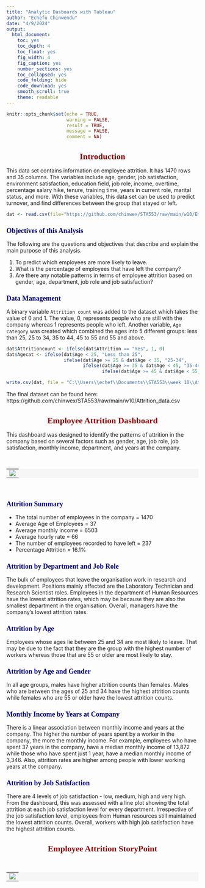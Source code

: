 ---
title: "Analytic Dasboards with Tableau"
author: "Echefu Chinwendu"
date: "4/9/2024"
output: 
  html_document: 
    toc: yes
    toc_depth: 4
    toc_float: yes
    fig_width: 4
    fig_caption: yes
    number_sections: yes
    toc_collapsed: yes
    code_folding: hide
    code_download: yes
    smooth_scroll: true
    theme: readable
---
      
<style type="text/css">
div#TOC li {
    list-style:none;
    background-image:none;
    background-repeat:none;
    background-position:0;
}
h1.title {
  font-size: 24px;
  color: DarkRed;
  text-align: center;
}
h4.author { 
  /* Header 4 - and the author and data headers use this too  */
  font-size: 18px;
  font-family: "Times New Roman", Times, serif;
  color: DarkRed;
  text-align: center;
}
h4.date { 
  /* Header 4 - and the author and data headers use this too  */
  font-size: 18px;
  font-family: "Times New Roman", Times, serif;
  color: DarkBlue;
  text-align: center;
}
h1 { 
    /* Header 3 - and the author and data headers use this too  */
    font-size: 22px;
    font-family: "Times New Roman", Times, serif;
    color: darkred;
    text-align: center;
}
h2 { 
    /* Header 3 - and the author and data headers use this too  */
    font-size: 18px;
    font-family: "Times New Roman", Times, serif;
    color: navy;
    text-align: left;
}
h3 { 
    /* Header 3 - and the author and data headers use this too  */
    font-size: 15px;
    font-family: "Times New Roman", Times, serif;
    color: darkred;
    font-face: bold;
    text-align: left;
}
h4 { 
    /* Header 4 - and the author and data headers use this too  */
    font-size: 18px;
    font-family: "Times New Roman", Times, serif;
    color: darkred;
    text-align: left;
}
   /* center maps using chunk option: fig.align='center' */
.html-widget {
    margin: auto;
}
</style>

```{r setup, include=FALSE}

knitr::opts_chunk$set(echo = TRUE,       
                      warning = FALSE,   
                      result = TRUE,   
                      message = FALSE,
                      comment = NA)
```


# Introduction
This data set contains information on employee attrition. It has 1470 rows and 35 columns. The variables include age, gender, job satisfaction, environment satisfaction, education field, job role, income, overtime, percentage salary hike, tenure, training time, years in current role, marital status, and more. With these variables, this data set can be used to predict turnover, and find differences between the group that stayed or left.

```{r}
dat <- read.csv(file="https://github.com/chinwex/STA553/raw/main/w10/EmployeeAttritionData.csv")
```

## Objectives of this Analysis

The following are the questions and objectives that describe and explain the main purpose of this analysis.

1. To predict which employees are more likely to leave.
2. What is the percentage of employees that have left the company?
3. Are there any notable patterns in terms of employee attrition based on gender, age, department, job role and job satisfaction?

## Data Management
A binary variable `Attrition count` was added to the dataset which takes the value of 0 and 1. The value, 0, represents people who are still with the company whereas 1 represents people who left.
Another variable, `Age category` was created which combined the ages into 5 different groups: less than 25, 25 to 34, 35 to 44, 45 to 55 and 55 and above.

```{r}
dat$Attritioncount <- ifelse(dat$Attrition == "Yes", 1, 0)
dat$Agecat <- ifelse(dat$Age < 25, "Less than 25",
                     ifelse(dat$Age >= 25 & dat$Age < 35, "25-34",
                            ifelse(dat$Age >= 35 & dat$Age < 45, "35-44",
                                   ifelse(dat$Age >= 45 & dat$Age < 55, "45-54", "55 and Above"))))

```

```{r}
write.csv(dat, file = "C:\\Users\\echef\\Documents\\STA553\\week 10\\Attrition_data.csv")
```

The final dataset can be found here: https://github.com/chinwex/STA553/raw/main/w10/Attrition_data.csv 

# Employee Attrition Dashboard

This dashboard was designed to identify the patterns of attrition in the company based on several factors such as gender, age, job role, job satisfaction, monthly income, department, and years at the company.

\

<table border = 0 bordercolor="darkgreen" bgcolor='#f6f6f6'  width=100%  align = center>
<tr>
<td>

<div class='tableauPlaceholder' id='viz1712666066997' style='position: relative'>
<noscript><a href='#'>
<img alt=' ' 
src='https:&#47;&#47;public.tableau.com&#47;static&#47;images&#47;Em&#47;EmployeeAttritiondata_17126420357660&#47;Dashboard&#47;1_rss.png' style='border: none' />
</a>
</noscript>
<object class='tableauViz'  style='display:none;'>
<param name='host_url' value='https%3A%2F%2Fpublic.tableau.com%2F' /> 
<param name='embed_code_version' value='3' /> <param name='site_root' value='' />
<param name='name' value='EmployeeAttritiondata_17126420357660&#47;Dashboard' />
<param name='tabs' value='yes' />
<param name='toolbar' value='yes' />
<param name='static_image' value='https:&#47;&#47;public.tableau.com&#47;static&#47;images&#47;Em&#47;EmployeeAttritiondata_17126420357660&#47;Dashboard&#47;1.png' /> 
<param name='animate_transition' value='yes' />
<param name='display_static_image' value='yes' />
<param name='display_spinner' value='yes' />
<param name='display_overlay' value='yes' />
<param name='display_count' value='yes' />
<param name='language' value='en-GB' />
<param name='filter' value='publish=yes' />
</object></div>                
<script type='text/javascript'>                    
var divElement = document.getElementById('viz1712666066997');                    
var vizElement = divElement.getElementsByTagName('object')[0];                    
if ( divElement.offsetWidth > 800 ) { vizElement.style.minWidth='900px';
vizElement.style.maxWidth='100%';
vizElement.style.minHeight='930px';
vizElement.style.maxHeight=(divElement.offsetWidth*0.75)+'px';} else if ( divElement.offsetWidth > 500 ) { vizElement.style.minWidth='900px';
vizElement.style.maxWidth='100%';
vizElement.style.minHeight='930px';
vizElement.style.maxHeight=(divElement.offsetWidth*0.75)+'px';} else { vizElement.style.minWidth='900px';
vizElement.style.maxWidth='100%';vizElement.style.minHeight='2100px';
vizElement.style.maxHeight=(divElement.offsetWidth*1.77)+'px';}                     
var scriptElement = document.createElement('script');                    
scriptElement.src = 'https://public.tableau.com/javascripts/api/viz_v1.js';                    vizElement.parentNode.insertBefore(scriptElement, vizElement);                
</script>

</td>
</tr>
</table>

\

## Attrition Summary

- The total number of employees in the company = 1470 
- Average Age of Employees = 37
- Average monthly income = 6503
- Average hourly rate = 66
- The number of employees recorded to have left = 237
- Percentage Attrition = 16.1%

## Attrition by Department and Job Role
The bulk of employees that leave the organisation work in research and development. Positions mainly affected are the Laboratory Technician and Research Scientist roles. Employees in the department of Human Resources have the lowest attrition rates, which may be because they are also the smallest department in the organisation. Overall, managers have the company's lowest attrition rates.

## Attrition by Age
Employees whose ages lie between 25 and 34 are most likely to leave. That may be due to the fact that they are the group with the highest number of workers whereas those that are 55 or older are most likely to stay. 

## Attrition by Age and Gender
In all age groups, males have higher attrition counts than females. Males who are between the ages of 25 and 34 have the highest attrition counts while females who are 55 or older have the lowest attrition counts.

## Monthly Income by Years at Company
There is a linear association between monthly income and years at the company. The higher the number of years spent by a worker in the company, the more the monthly income. For example, employees who have spent 37 years in the company, have a median monthly income of 13,872 while those who have spent just 1 year, have a median monthly income of 3,346. Also, attrition rates are higher among people with lower working years at the company.

## Attrition by Job Satisfaction
There are 4 levels of job satisfaction - low, medium, high and very high. From the dashboard, this was assessed with a line plot showing the total attrition at each job satisfaction level for every department. Irrespective of the job satisfaction level, employees from Human resources still maintained the lowest attrition counts. Overall, workers with high job satisfaction have the highest attrition counts.

# Employee Attrition StoryPoint

\

<table border = 0 bordercolor="darkgreen" bgcolor='#f6f6f6'  width=100%  align = center>
<tr>
<td>

<div class='tableauPlaceholder' id='viz1712666456462' style='position: relative'>
<noscript>
<a href='#'><img alt=' ' 
src='https:&#47;&#47;public.tableau.com&#47;static&#47;images&#47;Em&#47;EmployeeAttritiondata_17126420357660&#47;Storypoint&#47;1_rss.png' style='border: none' /></a>
</noscript><object class='tableauViz'  style='display:none;'>
<param name='host_url' value='https%3A%2F%2Fpublic.tableau.com%2F' /> 
<param name='embed_code_version' value='3' /> 
<param name='site_root' value='' />
<param name='name' value='EmployeeAttritiondata_17126420357660&#47;Storypoint' />
<param name='tabs' value='yes' />
<param name='toolbar' value='yes' />
<param name='static_image' value='https:&#47;&#47;public.tableau.com&#47;static&#47;images&#47;Em&#47;EmployeeAttritiondata_17126420357660&#47;Storypoint&#47;1.png' /> 
<param name='animate_transition' value='yes' />
<param name='display_static_image' value='yes' />
<param name='display_spinner' value='yes' />
<param name='display_overlay' value='yes' />
<param name='display_count' value='yes' /><param name='language' value='en-GB' />
<param name='filter' value='publish=yes' />
</object></div>                
<script type='text/javascript'>                    
var divElement = document.getElementById('viz1712666456462');                    
var vizElement = divElement.getElementsByTagName('object')[0];                    
vizElement.style.width='900px';vizElement.style.height='930px';                    
var scriptElement = document.createElement('script');                    
scriptElement.src = 'https://public.tableau.com/javascripts/api/viz_v1.js';                    
vizElement.parentNode.insertBefore(scriptElement, vizElement);                
</script>

</td>
</tr>
</table>

\
